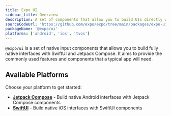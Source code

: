 ```yaml
---
title: Expo UI
sidebar_title: Overview
description: A set of components that allow you to build UIs directly with SwiftUI and Jetpack Compose from React.
sourceCodeUrl: 'https://github.com/expo/expo/tree/main/packages/expo-ui'
packageName: '@expo/ui'
platforms: ['android', 'ios', 'tvos']
---
```


`@expo/ui` is a set of native input components that allows you to build fully native interfaces with SwiftUI and Jetpack Compose. It aims to provide the commonly used features and components that a typical app will need.

## Available Platforms

Choose your platform to get started:

- **[Jetpack Compose](jetpack-compose)** - Build native Android interfaces with Jetpack Compose components
- **[SwiftUI](swift-ui)** - Build native iOS interfaces with SwiftUI components
